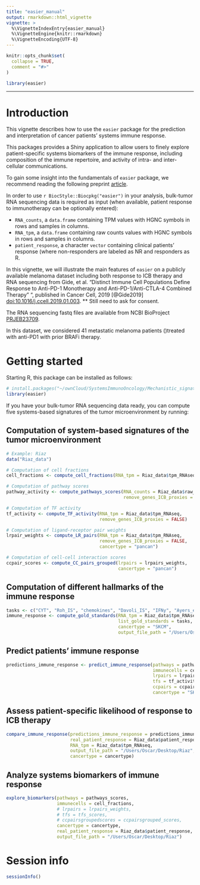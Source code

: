 ```yaml
---
title: "easier_manual"
output: rmarkdown::html_vignette
vignette: >
  %\VignetteIndexEntry{easier_manual}
  %\VignetteEngine{knitr::rmarkdown}
  %\VignetteEncoding{UTF-8}
---
```


```r
knitr::opts_chunk$set(
  collapse = TRUE,
  comment = "#>"
)
```

```r
library(easier)
```

---

# Introduction {#introduction} 

This vignette describes how to use the `easier` package for the prediction and interpretation of cancer patients' systems immune response. 

This packages provides a Shiny application to allow users to finely explore patient-specific systems biomarkers of the immune response, including composition of the immune repertoire, and activity of intra- and inter- cellular communications.

To gain some insight into the fundamentals of `easier` package, we recommend reading the following preprint [article](https://www.biorxiv.org/content/10.1101/2021.02.05.429977v1).

In order to use `r BiocStyle::Biocpkg("easier")` in your analysis, bulk-tumor RNA sequencing data is required as input (when available, patient response to immunotherapy can be optionally entered):

- `RNA_counts`, a `data.frame` containing TPM values with HGNC symbols in rows and samples in columns. 
- `RNA_tpm`, a `data.frame` containing raw counts values with HGNC symbols in rows and samples in columns. 
- `patient_response`, a character `vector` containing clinical patients' response (where non-responders are labeled as NR and responders as R.

In this vignette, we will illustrate the main features of `easier` on a publicly available melanoma dataset including both response to ICB therapy and RNA sequencing from Gide, et al. "Distinct Immune Cell Populations Define Response to Anti-PD-1 Monotherapy and Anti-PD-1/Anti-CTLA-4 Combined Therapy"
", published in Cancer Cell, 2019 [@Gide2019]
[doi:10.1016/j.ccell.2019.01.003](https://doi.org/10.1016/j.ccell.2019.01.003). ** Still need to ask for consent.

The RNA sequencing fastq files are available from NCBI BioProject [PRJEB23709](https://www.ncbi.nlm.nih.gov/bioproject/522397).

In this dataset, we considered 41 metastatic melanoma patients ()treated with anti-PD1 with prior BRAFi therapy.

# Getting started {#gettingstarted}

Starting R, this package can be installed as follows:

```r
# install.packages("~/ownCloud/SystemsImmunoOncology/Mechanistic_signatures_project/easier_1.0.3.tar.gz", repos = NULL, type="source")
library(easier)
````

If you have your bulk-tumor RNA sequencing data ready, you can compute five systems-based signatures of the tumor microenvironment by running:

## Computation of system-based signatures of the tumor microenvironment

```r
# Example: Riaz
data("Riaz_data")

# Computation of cell fractions
cell_fractions <- compute_cell_fractions(RNA_tpm = Riaz_data$tpm_RNAseq)

# Computation of pathway scores
pathway_activity <- compute_pathways_scores(RNA_counts = Riaz_data$raw_counts_RNAseq,
                                            remove_genes_ICB_proxies = TRUE)

# Computation of TF activity
tf_activity <- compute_TF_activity(RNA_tpm = Riaz_data$tpm_RNAseq, 
                                   remove_genes_ICB_proxies = FALSE)

# Computation of ligand-receptor pair weights
lrpair_weights <- compute_LR_pairs(RNA_tpm = Riaz_data$tpm_RNAseq, 
                                   remove_genes_ICB_proxies = FALSE, 
                                   cancertype = "pancan")

# Computation of cell-cell interaction scores
ccpair_scores <- compute_CC_pairs_grouped(lrpairs = lrpairs_weights, 
                                          cancertype = "pancan")
````

## Computation of different hallmarks of the immune response

```r
tasks <- c("CYT", "Roh_IS", "chemokines", "Davoli_IS", "IFNy", "Ayers_expIS", "Tcell_inflamed", "RIR", "TLS")
immune_response <- compute_gold_standards(RNA_tpm = Riaz_data$tpm_RNAseq, 
                                          list_gold_standards = tasks, 
                                          cancertype = "SKCM",
                                          output_file_path = "/Users/Oscar/Desktop/Riaz")
```

## Predict patients' immune response

```r
predictions_immune_response <- predict_immune_response(pathways = pathway_activity,
                                                       immunecells = cell_fractions,
                                                       lrpairs = lrpair_weights,
                                                       tfs = tf_activity,
                                                       ccpairs = ccpair_scores,
                                                       cancertype = "SKCM")
```



## Assess patient-specific likelihood of response to ICB therapy

```r
compare_immune_response(predictions_immune_response = predictions_immune_response,
                        real_patient_response = Riaz_data$patient_response,
                        RNA_tpm = Riaz_data$tpm_RNAseq,
                        output_file_path = "/Users/Oscar/Desktop/Riaz",
                        cancertype = cancertype)
```

## Analyze systems biomarkers of immune response

```r
explore_biomarkers(pathways = pathways_scores,
                   immunecells = cell_fractions,
                   # lrpairs = lrpairs_weights,
                   # tfs = tfs_scores,
                   # ccpairsgroupedscores = ccpairsgrouped_scores,
                   cancertype = cancertype,
                   real_patient_response = Riaz_data$patient_response,
                   output_file_path = "/Users/Oscar/Desktop/Riaz")
```

# Session info {-}

```r
sessionInfo()
```

